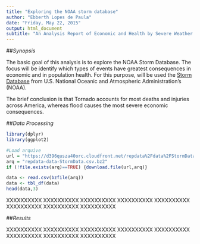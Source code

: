 ```yaml
---
title: "Exploring the NOAA storm database"
author: "Ebberth Lopes de Paula"
date: "Friday, May 22, 2015"
output: html_document
subtitle: "An Analysis Report of Economic and Health by Severe Weather Events"
---
```




##*Synopsis*

The basic goal of this analysis is to explore the NOAA Storm Database.
The focus will be identify which types of events have greatest consequences in economic and in population health.
For this purpose, will be used the [Storm Database](https://d396qusza40orc.cloudfront.net/repdata%2Fdata%2FStormData.csv.bz2) from U.S. National Oceanic and Atmospheric Administration's (NOAA).

The brief conclusion is that Tornado accounts for most deaths and injuries across America, whereas flood causes the most severe economic consequences.

##*Data Processing*


```r
library(dplyr)
library(ggplot2)

#Load arquive
url = "https://d396qusza40orc.cloudfront.net/repdata%2Fdata%2FStormData.csv.bz2"
arq = "repdata-data-StormData.csv.bz2"
if (!file.exists(arq)==TRUE) {download.file(url,arq)}

data <- read.csv(bzfile(arq))
data <- tbl_df(data)
head(data,3)
```
XXXXXXXXXX
XXXXXXXXXX
XXXXXXXXXX
XXXXXXXXXX
XXXXXXXXXX
XXXXXXXXXX
XXXXXXXXXX
XXXXXXXXXX


##*Results*

XXXXXXXXXX
XXXXXXXXXX
XXXXXXXXXX
XXXXXXXXXX
XXXXXXXXXX
XXXXXXXXXX
XXXXXXXXXX
XXXXXXXXXX

